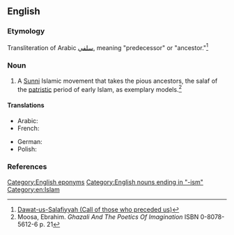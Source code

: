 ==English==
{{wikipedia}}

===Etymology===
Transliteration of Arabic [[سلفي]], meaning "predecessor" or "ancestor."<ref>[http://muttaqun.com/salafiyyah.html Dawat-us-Salafiyyah (Call of those who preceded us)]</ref>

===Noun===
{{en-noun|-}}

# A [[Sunni]] Islamic movement that takes the pious ancestors, the salaf of the [[patristic]] period of early Islam, as exemplary models.<ref>Moosa, Ebrahim. ''Ghazali And The Poetics Of Imagination'' ISBN 0-8078-5612-6 p. 21</ref>

====Translations====
{{trans-top}}
* Arabic: {{t-|ar|سلفية|f|alt=سَلَفِيَّة|sc=Arab}}
* French: {{t+|fr|salafisme|m}}
{{trans-mid}}
* German: {{t+|de|Salafismus|m}}
* Polish: {{t-|pl|salafizm|m}}
{{trans-bottom}}

===References===
<references/>

[[Category:English eponyms]]
[[Category:English nouns ending in "-ism"]]
[[Category:en:Islam]]